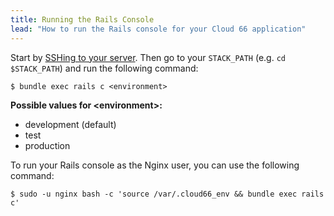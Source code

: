 ```yaml
---
title: Running the Rails Console
lead: "How to run the Rails console for your Cloud 66 application"
---
```


Start by [SSHing to your server](/:product/:version?/servers/ssh-to-server). Then go to your `STACK_PATH` (e.g. `cd $STACK_PATH`) and run the following command:

```shell
$ bundle exec rails c <environment>
```

**Possible values for \<environment\>:**

*   development (default)
*   test
*   production

To run your Rails console as the Nginx user, you can use the following command:

```shell
$ sudo -u nginx bash -c 'source /var/.cloud66_env && bundle exec rails c'
```

